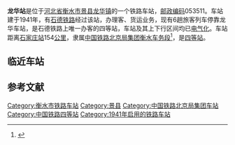 {{noteTA
|1=zh-cn:始发车次; zh-hk:列車班次;
|2=zh-cn:车次; zh-hk:班次;
}}
{{About|[[石德铁路|石德铁路]]在河北[[景县|景县]]的一个车站|其他同名车站|龙华站}}
{{Infobox China railway station
|车站名称 = 龙华站
|图片 = Missing image text.svg
|图片介绍= 
|其他名称= 
|车站名称拼音=Longhua
|英文名称=Longhua Railway Station
|车站代码=26186<ref>{{cite book|title=中华人民共和国铁路车站代码（GB/T 10302-2010）|publisher=中国标准出版社|year=2010|isbn=155066140495|ignore-isbn-error=true|pages=22}}</ref><ref>{{Cite web |url=http://yupiao.info/klb/station/%E9%BE%99%E5%8D%8E |title=龙华站 车站资料 |access-date=2022-02-15 |archive-date=2016-03-04 |archive-url=https://web.archive.org/web/20160304130351/http://yupiao.info/klb/station/%E9%BE%99%E5%8D%8E |dead-url=no }}</ref>
|电报码 = LHP<ref>{{cite book|author=铁道部电子计算技术中心, 铁道部运输局|title=铁路车站站名代码表：TMIS使用|publisher=中国铁道出版社|location=北京|year=1998|isbn=9787113030995|pages=49}}</ref>
|拼音码= LHU
|车站类型= 客货运站
|始建时间=
|开通运营= 1941年
|车站位置 =[[中华人民共和国|中华人民共和国]][[河北省|河北省]][[衡水市|衡水市]][[景县|景县]][[龙华镇_(景县)|龙华镇]]
|坐标 = {{Coord|37|36|38|N|116|0|56|E|format=dms|display=inline,title|type:railwaystation_region:CN}}
|归属 = [[中国铁路北京局集团|中国铁路北京局集团]][[衡水车务段|衡水车务段]]
|使用状态= 使用中
|线路 = [[石德铁路|石德铁路]]
|车站等级 = [[四等站_(中鐵)|四等站]]
|月台数目 = 2
|侧式站台=1
|岛式站台=1
|站台面 = 3	
|股道数目 =5
|正线= 2
|到发线= 3
|其它线= 1
|网站 = 
|站线配置图 = {{龙华站RDT}}
}}
'''龙华站'''是位于[[河北省|河北省]][[衡水市|衡水市]][[景县|景县]][[龙华镇_(景县)|龙华镇]]的一个铁路车站，[[邮政编码|邮政编码]]053511。车站建于1941年，有[[石德铁路|石德铁路]]经过该站，办理客、货运业务，现有6趟旅客列车停靠龙华车站，是石德铁路上唯一办客的四等站，车站及其上下行区间均已[[電氣化鐵路|电气化]]。车站距离[[石家庄站|石家庄站]]154[[公里|公里]]，隶属[[中国铁路北京局集团|中国铁路北京局集团]][[衡水车务段|衡水车务段]]<ref>{{cite news|author=王萌|coauthors=张海生|url=http://hebei.hebnews.cn/2014-08/12/content_4099340.htm|title=衡水车务段管内又增10个货运作业站|publisher=河北新闻网|date=2014-08-12|accessdate=2016-09-29|archive-date=2016-10-02|archive-url=https://web.archive.org/web/20161002132126/http://hebei.hebnews.cn/2014-08/12/content_4099340.htm|dead-url=no}}</ref>，是[[四等站_(中铁)|四等站]]。

==临近车站==
{{start rail box|[[中華人民共和國鐵路運輸|中国铁路]]}}
{{s-inop|[[王瞳站|王瞳站]]<br><s>''[[青兰站|青兰站]]''</s>(已撤销)|{{站|德州}}方向}}
{{s-line|[[石德铁路|石德铁路]]<br />← 16km 龙华站 16km →}}
{{s-inop|[[清凉店站|清凉店站]]<br /><s>''[[尹庄站|尹庄站]]''</s>(已撤销)|{{站|石家庄}}方向}}
{{end box}}

== 参考文献 ==
{{Reflist|colwidth=30em}}
{{石德铁路}}

[[Category:衡水市铁路车站|Category:衡水市铁路车站]]
[[Category:景县|Category:景县]]
[[Category:中国铁路北京局集团车站|Category:中国铁路北京局集团车站]]
[[Category:中国铁路四等站|Category:中国铁路四等站]]
[[Category:1941年启用的铁路车站|Category:1941年启用的铁路车站]]